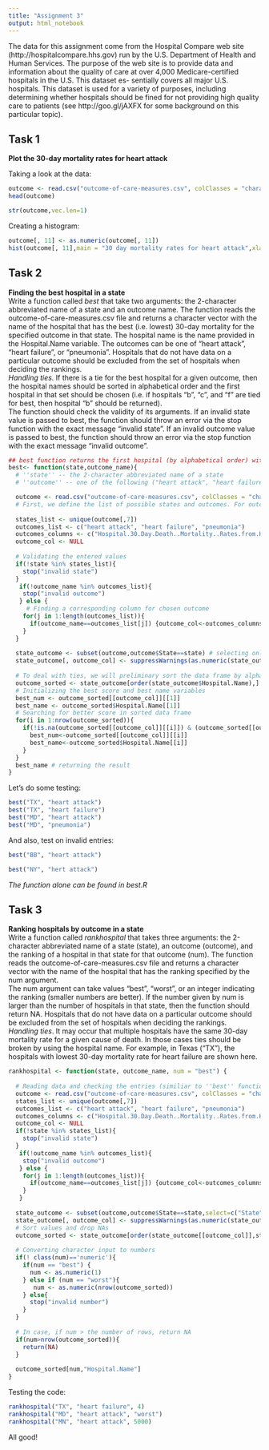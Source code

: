 ```yaml
---
title: "Assignment 3"
output: html_notebook
---
```

The data for this assignment come from the Hospital Compare web site (http://hospitalcompare.hhs.gov) run by the U.S. Department of Health and Human Services. The purpose of the web site is to provide data and information about the quality of care at over 4,000 Medicare-certified hospitals in the U.S. This dataset es- sentially covers all major U.S. hospitals. This dataset is used for a variety of purposes, including determining whether hospitals should be fined for not providing high quality care to patients (see http://goo.gl/jAXFX for some background on this particular topic).

## Task 1
**Plot the 30-day mortality rates for heart attack**

Taking a look at the data:
```r
outcome <- read.csv("outcome-of-care-measures.csv", colClasses = "character")
head(outcome)
```
```r
str(outcome,vec.len=1)
```
Creating a histogram:
```r
outcome[, 11] <- as.numeric(outcome[, 11])
hist(outcome[, 11],main = "30 day mortality rates for heart attack",xlab="Mortality rate")
```
## Task 2
**Finding the best hospital in a state**  
Write a function called *best* that take two arguments: the 2-character abbreviated name of a state and an
outcome name. The function reads the outcome-of-care-measures.csv file and returns a character vector
with the name of the hospital that has the best (i.e. lowest) 30-day mortality for the specified outcome
in that state. The hospital name is the name provided in the Hospital.Name variable. The outcomes can
be one of “heart attack”, “heart failure”, or “pneumonia”. Hospitals that do not have data on a particular
outcome should be excluded from the set of hospitals when deciding the rankings.    
*Handling ties.* If there is a tie for the best hospital for a given outcome, then the hospital names should
be sorted in alphabetical order and the first hospital in that set should be chosen (i.e. if hospitals “b”, “c”,
and “f” are tied for best, then hospital “b” should be returned).  
The function should check the validity of its arguments. If an invalid state value is passed to best, the function should throw an error via the stop function with the exact message “invalid state”. If an invalid outcome value is passed to best, the function should throw an error via the stop function with the exact message “invalid outcome”.  

```r
## best function returns the first hospital (by alphabetical order) with the lowest mortality rate in a chosen outcome and located in a chosen state 
best<- function(state,outcome_name){
  # ''state'' -- the 2-character abbreviated name of a state
  # ''outcome'' -- one of the following ("heart attack", "heart failure", "pneumonia")

  outcome <- read.csv("outcome-of-care-measures.csv", colClasses = "character")
  # First, we define the list of possible states and outcomes. For outcomes, it's also necessary to define the corresponding column names (as there are only 3 possible outcomes, it's faster than reformatting the string)
  
  states_list <- unique(outcome[,7]) 
  outcomes_list <- c("heart attack", "heart failure", "pneumonia")
  outcomes_columns <- c("Hospital.30.Day.Death..Mortality..Rates.from.Heart.Attack","Hospital.30.Day.Death..Mortality..Rates.from.Heart.Failure","Hospital.30.Day.Death..Mortality..Rates.from.Pneumonia")
  outcome_col <- NULL
  
  # Validating the entered values
  if(!state %in% states_list){
    stop("invalid state")
  } 
   if(!outcome_name %in% outcomes_list){
    stop("invalid outcome")
   } else {
     # Finding a corresponding column for chosen outcome
    for(j in 1:length(outcomes_list)){
      if(outcome_name==outcomes_list[j]) {outcome_col<-outcomes_columns[j]}
    }
  }
  
  state_outcome <- subset(outcome,outcome$State==state) # selecting only the hospitals located in the chosen state
  state_outcome[, outcome_col] <- suppressWarnings(as.numeric(state_outcome[, outcome_col])) # changing values to numeric
  
  # To deal with ties, we will preliminary sort the data frame by alphabetical order and only then find the best score
  outcome_sorted <- state_outcome[order(state_outcome$Hospital.Name),]
  # Initializing the best score and best name variables
  best_num <- outcome_sorted[[outcome_col]][[1]]
  best_name <- outcome_sorted$Hospital.Name[[1]]
  # Searching for better score in sorted data frame
  for(i in 1:nrow(outcome_sorted)){
    if(!is.na(outcome_sorted[[outcome_col]][[i]]) & (outcome_sorted[[outcome_col]][[i]] < best_num) ){
      best_num<-outcome_sorted[[outcome_col]][[i]]
      best_name<-outcome_sorted$Hospital.Name[[i]]
    }
  }
  best_name # returning the result
}
```

Let's do some testing:  

```r
best("TX", "heart attack")
best("TX", "heart failure")
best("MD", "heart attack")
best("MD", "pneumonia")
```
And also, test on invalid entries:  
```r
best("BB", "heart attack")
```
```r
best("NY", "hert attack")
```
*The function alone can be found in best.R*  
  
## Task 3    
**Ranking hospitals by outcome in a state**    
Write a function called *rankhospital* that takes three arguments: the 2-character abbreviated name of a state (state), an outcome (outcome), and the ranking of a hospital in that state for that outcome (num). The function reads the outcome-of-care-measures.csv file and returns a character vector with the name of the hospital that has the ranking specified by the num argument.   
The num argument can take values “best”, “worst”, or an integer indicating the ranking (smaller numbers are better). If the number given by num is larger than the number of hospitals in that state, then the function should return NA. Hospitals that do not have data on a particular outcome should be excluded from the set of hospitals when deciding the rankings.  
*Handling ties*. It may occur that multiple hospitals have the same 30-day mortality rate for a given cause of death. In those cases ties should be broken by using the hospital name. For example, in Texas (“TX”), the hospitals with lowest 30-day mortality rate for heart failure are shown here. 

```r
rankhospital <- function(state, outcome_name, num = "best") {
  
  # Reading data and checking the entries (similiar to ''best'' function)
  outcome <- read.csv("outcome-of-care-measures.csv", colClasses = "character")
  states_list <- unique(outcome[,7]) 
  outcomes_list <- c("heart attack", "heart failure", "pneumonia")
  outcomes_columns <- c("Hospital.30.Day.Death..Mortality..Rates.from.Heart.Attack","Hospital.30.Day.Death..Mortality..Rates.from.Heart.Failure","Hospital.30.Day.Death..Mortality..Rates.from.Pneumonia")
  outcome_col <- NULL
  if(!state %in% states_list){
    stop("invalid state")
  } 
   if(!outcome_name %in% outcomes_list){
    stop("invalid outcome")
   } else {
    for(j in 1:length(outcomes_list)){
      if(outcome_name==outcomes_list[j]) {outcome_col<-outcomes_columns[j]}
    }
   }
  
  state_outcome <- subset(outcome,outcome$State==state,select=c("State","Hospital.Name",outcome_col)) # selecting only the hospitals located in the chosen state
  state_outcome[, outcome_col] <- suppressWarnings(as.numeric(state_outcome[, outcome_col])) # changing values to numeric
  # Sort values and drop NAs
  outcome_sorted <- state_outcome[order(state_outcome[[outcome_col]],state_outcome[["Hospital.Name"]],na.last = NA),]
  
  # Converting character input to numbers
  if(! class(num)=='numeric'){
    if(num == "best") {
      num <- as.numeric(1)
    } else if (num == "worst"){
       num <- as.numeric(nrow(outcome_sorted))
    } else{
      stop("invalid number")
    }
  }
  
  # In case, if num > the number of rows, return NA
  if(num>nrow(outcome_sorted)){
    return(NA)
  }
  
  outcome_sorted[num,"Hospital.Name"]
}
```

Testing the code:  

```r
rankhospital("TX", "heart failure", 4)
rankhospital("MD", "heart attack", "worst")
rankhospital("MN", "heart attack", 5000)
```
All good! 


